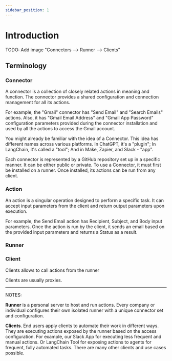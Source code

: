 ```yaml
---
sidebar_position: 1
---
```


# Introduction

TODO: Add image "Connectors --> Runner --> Clients"

## Terminology

### Connector

A connector is a collection of closely related actions in meaning and function.
The connector provides a shared configuration and connection management for all its actions.

For example, the "Gmail" connector has "Send Email" and "Search Emails" actions.
Also, it has "Gmail Email Address" and "Gmail App Password" configuration parameters
provided during the connector installation and used by all the actions to access the Gmail account.

You might already be familiar with the idea of a Connector.
This idea has different names across various platforms.
In ChatGPT, it's a "plugin"; In LangChain, it's called a "tool"; And in Make, Zapier, and Slack - "app".

Each connector is represented by a GitHub repository set up in a specific manner.
It can be either public or private.
To use a Connector, it must first be installed on a runner.
Once installed, its actions can be run from any client.

### Action

An action is a singular operation designed to perform a specific task.
It can accept input parameters from the client and return output parameters upon execution.

For example, the Send Email action has Recipient, Subject, and Body input parameters.
Once the action is run by the client, it sends an email based on the provided input parameters and returns a Status as a result.

### Runner

### Client

Clients allows to call actions from the runner

Clients are usually proxies.

---

NOTES:

**Runner** is a personal server to host and run actions. Every company or individual configures their own isolated runner with a unique connector set and configuration.

**Clients**. End users apply clients to automate their work in different ways. They are executing actions exposed by the runner based on the access configuration. For example, our Slack App for executing less frequent and manual actions. Or LangChain Tool for exposing actions to agents for frequent, fully automated tasks. There are many other clients and use cases possible.
